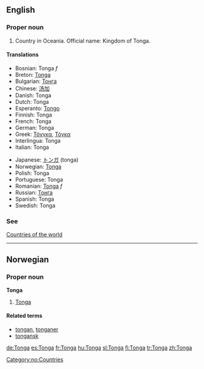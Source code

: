 ==English==

===Proper noun===

# Country in Oceania. Official name: Kingdom of Tonga.

====Translations====
{{top}}
*Bosnian: Tonga ''f''
*Breton: [[Tonga]]
*Bulgarian: [[Тонга]]
*Chinese: [[汤加]]
*Danish: Tonga
*Dutch: Tonga
*Esperanto: [[Tongo]]
*Finnish: Tonga
*French: Tonga
*German: Tonga
*Greek: [[Τόνγκα]], [[Τόγκα]]
*Interlingua: Tonga
*Italian: Tonga
{{mid}}
*Japanese: [[トンガ]] (tonga)
*Norwegian: [[#Norwegian|Tonga]]
*Polish: Tonga
*Portuguese: Tonga
*Romanian: [[Tonga]] ''f''
*Russian: [[Тонга]]
*Spanish: Tonga
*Swedish: Tonga
{{bottom}}

===See===
[[Countries of the world]]

----
==Norwegian==
===Proper noun===
[[Category:no:Countries]]
'''Tonga'''
#[[#English|Tonga]]
====Related terms====
*[[tongan]], [[tonganer]]
*[[tongansk]]

[[de:Tonga]]
[[es:Tonga]]
[[fr:Tonga]]
[[hu:Tonga]]
[[sl:Tonga]]
[[fi:Tonga]]
[[tr:Tonga]]
[[zh:Tonga]]